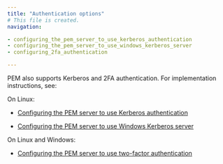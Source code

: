 ```yaml
---
title: "Authentication options"
# This file is created.
navigation:

- configuring_the_pem_server_to_use_kerberos_authentication
- configuring_the_pem_server_to_use_windows_kerberos_server
- configuring_2fa_authentication

---
```


PEM also supports Kerberos and 2FA authentication. For implementation instructions, see: 

On Linux:

-   [Configuring the PEM server to use Kerberos authentication](configuring_the_pem_server_to_use_kerberos_authentication)

-   [Configuring the PEM server to use Windows Kerberos server](configuring_the_pem_server_to_use_windows_kerberos_server)

On Linux and Windows:

-   [Configuring the PEM server to use two-factor authentication](configuring_2fa_authentication)
